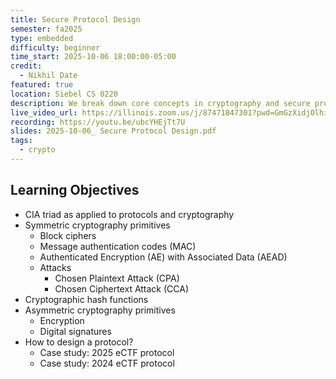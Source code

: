 ```yaml
---
title: Secure Protocol Design
semester: fa2025
type: embedded
difficulty: beginner
time_start: 2025-10-06 18:00:00-05:00
credit:
  - Nikhil Date
featured: true
location: Siebel CS 0220
description: We break down core concepts in cryptography and secure protocol design in the context of embedded security.
live_video_url: https://illinois.zoom.us/j/87471847301?pwd=GmGzXidjOlhiYguFJ5eqbsdolGxyIk.1
recording: https://youtu.be/ubcYHEjTt7U
slides: 2025-10-06_ Secure Protocol Design.pdf
tags:
  - crypto
---
```

## Learning Objectives

- CIA triad as applied to protocols and cryptography
- Symmetric cryptography primitives
    - Block ciphers
    - Message authentication codes (MAC)
    - Authenticated Encryption (AE) with Associated Data (AEAD)
    - Attacks
        - Chosen Plaintext Attack (CPA)
        - Chosen Ciphertext Attack (CCA)
- Cryptographic hash functions
- Asymmetric cryptography primitives
    - Encryption
    -  Digital signatures
- How to design a protocol?
    - Case study: 2025 eCTF protocol
    - Case study: 2024 eCTF protocol
